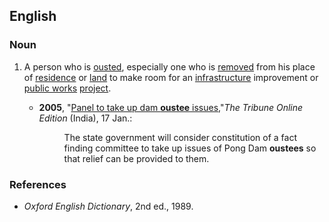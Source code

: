 ==English==

===Noun===
{{en-noun}}

# {{chiefly|India}} A person who is [[oust]]ed, especially one who is [[remove]]d from his place of [[residence]] or [[land]] to make room for an [[infrastructure]] improvement or [[public works]] [[project]].
#* '''2005''', "[http://www.tribuneindia.com/2005/20050117/himachal.htm#1 Panel to take up dam '''oustee''' issues],"''The Tribune Online Edition'' (India), 17 Jan.:
#*: The state government will consider constitution of a fact finding committee to take up issues of Pong Dam '''oustees''' so that relief can be provided to them.

===References===
* ''Oxford English Dictionary'', 2nd ed., 1989.
